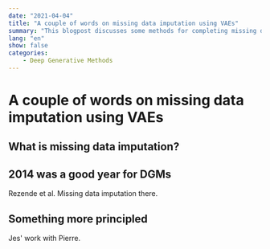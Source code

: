 ```yaml
---
date: "2021-04-04"
title: "A couple of words on missing data imputation using VAEs"
summary: "This blogpost discusses some methods for completing missing data on images, and showcases them on the KMNIST dataset."
lang: "en"
show: false
categories:
    - Deep Generative Methods
---
```


# A couple of words on missing data imputation using VAEs

## What is missing data imputation?

## 2014 was a good year for DGMs

Rezende et al. Missing data imputation there.

## Something more principled

Jes' work with Pierre.


